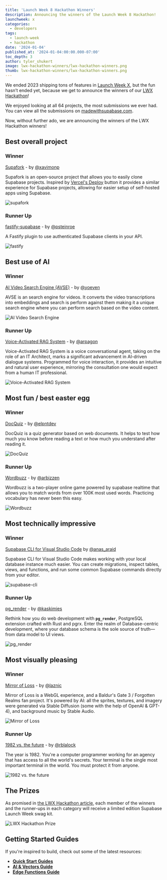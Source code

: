 ```yaml
---
title: 'Launch Week 8 Hackathon Winners'
description: Announcing the winners of the Launch Week 8 Hackathon!
launchweek: x
categories:
  - developers
tags:
  - launch-week
  - hackathon
date: '2024-01-04'
published_at: '2024-01-04:00:00.000-07:00'
toc_depth: 3
author: tyler_shukert
image: lwx-hackathon-winners/lwx-hackathon-winners.png
thumb: lwx-hackathon-winners/lwx-hackathon-winners.png
---
```


We ended 2023 shipping tons of features in [Launch Week X](https://supabase.com/launch-week), but the fun hasn’t ended yet, because we get to announce the winners of our [LWX Hackathon](https://supabase.com/blog/supabase-hackathon-lwx)!

We enjoyed looking at all 64 projects, the most submissions we ever had. You can view all the submissions on [madewithsupabase.com](https://www.madewithsupabase.com/).

Now, without further ado, we are announcing the winners of the LWX Hackathon winners!

## Best overall project

### Winner

[Supafork](https://github.com/chroxify/supafork) - by [@xavimonp](https://twitter.com/xavimonp)

Supafork is an open-source project that allows you to easily clone Supabase projects. Inspired by [Vercel's Deploy](https://vercel.com/docs/deployments/deploy-button) button it provides a similar experience for Supabase projects, allowing for easier setup of self-hosted apps using Supabase.

![supafork](/images/blog/lwx-hackathon-winners/supafork.jpg)

### Runner Up

[fastify-supabase](https://github.com/psteinroe/fastify-supabase) - by [@psteinroe](https://twitter.com/psteinroe)

A Fastify plugin to use authenticated Supabase clients in your API.

![fastify](/images/blog/lwx-hackathon-winners/fastify.jpg)

## Best use of AI

### Winner

[AI Video Search Engine (AVSE)](https://github.com/yoeven/ai-video-search-engine) - by [@yoeven](https://github.com/yoeven)

AVSE is an search engine for videos. It converts the video transcriptions into embeddings and search is perform against them making it a unique search engine where you can perform search based on the video content. 

![AI Video Search Engine](/images/blog/lwx-hackathon-winners/ai-video-search-engine.jpg)

### Runner Up

[Voice-Activated RAG System](https://github.com/ArtisanLabs/vocode-python/tree/465-supabase-rag-support/apps/voice-rag) - by [@arpagon](https://twitter.com/arpagon)

Voice-Activated RAG System is a voice conversational agent, taking on the role of an IT Architect, marks a significant advancement in AI-driven dialogue systems. Programmed for voice interaction, it provides an intuitive and natural user experience, mirroring the consultation one would expect from a human IT professional.

![Voice-Activated RAG System](/images/blog/lwx-hackathon-winners/voice-activated-rag-system.jpg)

## Most fun / best easter egg

### Winner

[DocQuiz](https://github.com/elpnt/docquiz) - by [@elpntdev](https://twitter.com/elpntdev)

DocQuiz is a quiz generator based on web documents. It helps to test how much you know before reading a text or how much you understand after reading it.

![DocQuiz](/images/blog/lwx-hackathon-winners/doc-quiz.jpg)

### Runner Up

[Wordbuzz](https://github.com/arbizen/wordbuzz) - by [@arbizzen](https://twitter.com/arbizzen)

Wordbuzz is a two-player online game powered by supabase realtime that allows you to match words from over 100K most used words. Practicing vocabulary has never been this easy.

![Wordbuzz](/images/blog/lwx-hackathon-winners/wordbuzz.jpg)

## Most technically impressive

### Winner

[Supabase CLI for Visual Studio Code](https://github.com/anas-araid/vscode-supabase-cli) by [@anas_araid](https://twitter.com/anas_araid)

Supabase CLI for Visual Studio Code makes working with your local database instance much easier. You can create migrations, inspect tables, views, and functions, and run some common Supabase commands directly from your editor.

![supabase-cli](/images/blog/lwx-hackathon-winners/supabase-cli.jpg)

### Runner Up

[pg_render](https://github.com/mkaski/pg_render) - by [@kaskimies](https://twitter.com/kaskimies)

Rethink how you do web development with **`pg_render`**, PostgreSQL extension crafted with Rust and pgrx. Enter the realm of Database-centric development, where your database schema is the sole source of truth—from data model to UI views.

![pg_render](/images/blog/lwx-hackathon-winners/pg-render.jpg)

## Most visually pleasing

### Winner

[Mirror of Loss](https://github.com/laznic/mirror-of-loss) - by [@laznic](https://twitter.com/laznic)

Mirror of Loss is a WebGL experience, and a Baldur's Gate 3 / Forgotten Realms fan project. It's powered by AI: all the sprites, textures, and imagery were generated via Stable Diffusion (some with the help of OpenAI & GPT-4), and background music by Stable Audio.

![Mirror of Loss](/images/blog/lwx-hackathon-winners/mirror-of-loss.jpg)

### Runner Up

[1982 vs. the future](https://github.com/rblalock/1982vsthefuture) - by [@rblalock](https://twitter.com/rblalock)

The year is 1982. You're a computer programmer working for an agency that has access to all the world's secrets. Your terminal is the single most important terminal in the world. You must protect it from anyone.

![1982 vs. the future](/images/blog/lwx-hackathon-winners/1982-vs-the-future.jpg)

## The Prizes

As promised in [the LWX Hackathon article](https://supabase.com/blog/supabase-hackathon-lwx), each member of the winners and the runner-ups in each category will receive a limited edition Supabase Launch Week swag kit.

![LWX Hackathon Prize](/images/blog/lwx-hackathon-winners/prize.png)

## Getting Started Guides

If you're inspired to build, check out some of the latest resources:

- **[Quick Start Guides](https://supabase.com/docs/guides/getting-started)**
- **[AI & Vectors Guide](https://supabase.com/docs/guides/ai)**
- **[Edge Functions Guide](https://supabase.com/docs/guides/functions)**